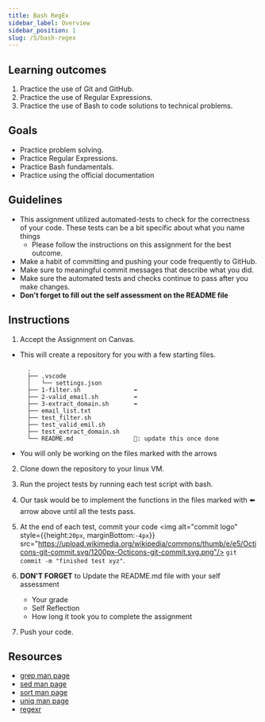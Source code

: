 ```yaml
---
title: Bash RegEx
sidebar_label: Overview
sidebar_position: 1
slug: /5/bash-regex
---
```

## Learning outcomes
1. Practice the use of Git and GitHub.
1. Practice the use of Regular Expressions.
3. Practice the use of Bash to code solutions to technical problems.

## Goals
- Practice problem solving.
- Practice Regular Expressions.
- Practice Bash fundamentals.
- Practice using the official documentation

## Guidelines
* This assignment utilized automated-tests to check for the correctness of your code. These tests can be a bit specific about what you name things
  * Please follow the instructions on this assignment for the best outcome.
* Make a habit of committing and pushing your code frequently to GitHub.
* Make sure to meaningful commit messages that describe what you did.
* Make sure the automated tests and checks continue to pass after you make changes.
* **Don't forget to fill out the self assessment on the README file**

## Instructions
1. Accept the Assignment on Canvas.
  * This will create a repository for you with a few starting files.
    ```
      .
      ├── .vscode
      │   └── settings.json
      ├── 1-filter.sh               ⬅️
      ├── 2-valid_email.sh          ⬅️
      ├── 3-extract_domain.sh       ⬅️
      ├── email_list.txt
      ├── test_filter.sh
      ├── test_valid_emil.sh
      ├── test_extract_domain.sh
      └── README.md                 🔼: update this once done
    ```
  * You will only be working on the files marked with the arrows
2. Clone down the repository to your linux VM.
4. Run the project tests by running each test script with bash.
5. Our task would be to implement the functions in the files marked with ⬅️ arrow above until all the tests pass.
6. At the end of each test, commit your code <img alt="commit logo" style={{height:`20px`, marginBottom:`-4px`}} src="https://upload.wikimedia.org/wikipedia/commons/thumb/e/e5/Octicons-git-commit.svg/1200px-Octicons-git-commit.svg.png"/> `git commit -m "finished test xyz"`.

7. **DON'T FORGET** to Update the README.md file with your self assessment
    * Your grade
    * Self Reflection
    * How long it took you to complete the assignment
8. Push your code.

## Resources
- [grep man page](https://ss64.com/bash/grep.html)
- [sed man page](https://ss64.com/bash/sed.html)
- [sort man page](https://ss64.com/bash/sort.html)
- [uniq man page](https://ss64.com/bash/uniq.html)
- [regexr](https://regexr.com/)
